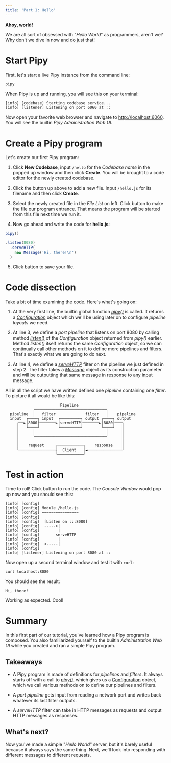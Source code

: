 ```yaml
---
title: 'Part 1: Hello'
---
```



**Ahoy, world!**

We are all sort of obsessed with "_Hello World_" as programmers, aren't we?
Why don't we dive in now and do just that!

# Start Pipy

First, let's start a live Pipy instance from the command line:

``` sh
pipy
```

When Pipy is up and running, you will see this on your terminal:

```
[info] [codebase] Starting codebase service...
[info] [listener] Listening on port 6060 at ::
```

Now open your favorite web browser and navigate to <http://localhost:6060>.
You will see the builtin _Pipy Administration Web UI_.

# Create a Pipy program

Let's create our first Pipy program:

1. Click **New Codebase**, input `/hello` for the _Codebase name_ in the
   popped up window and then click **Create**. You will be brought to
   a code editor for the newly created codebase.

2. Click the <PlusIcon/> button up above to add a new file. Input `/hello.js`
   for its filename and then click **Create**.

3. Select the newly created file in the _File List_ on left. Click <FlagIcon/>
   button to make the file our program entrance. That means the program
   will be started from this file next time we run it.

4. Now go ahead and write the code for **hello.js**:

``` js
pipy()

.listen(8080)
  .serveHTTP(
    new Message('Hi, there!\n')
  )
```

5. Click <SaveIcon/> button to save your file.

# Code dissection

Take a bit of time examining the code. Here's what's going on:

1. At the very first line, the builtin global function [_pipy()_](/reference/api/pipy)
   is called. It returns a [_Configuration_](/reference/api/Configuration)
   object which we'll be using later on to configure _pipeline layouts_ we need.

2. At line 3, we define a _port pipeline_ that listens on port 8080 by calling method
   [_listen_()](/reference/api/Configuration/listen) of the _Configuration_ object
   returned from _pipy()_ earlier. Method _listen()_ itself returns the same _Configuration_
   object, so we can continually call other methods on it to define more pipelines and
   filters. That's exactly what we are going to do next.

3. At line 4, we define a [_serveHTTP_](reference/classes/Configuration/serveHTTP) filter 
   on the pipeline we just defined in step 2. The filter takes a [_Message_](reference/classes/Message)
   object as its construction parameter and will be outputting that same message in
   response to any input message.

All in all the script we have written defined one _pipeline_ containing one _filter_.
To picture it all would be like this:

```
                        Pipeline
            ┌───────────────────────────────┐
  pipeline  │   filter             filter   │    pipeline
  input  ┌──┴─┐ input  ┌─────────┐ output ┌─┴──┐ output
     ┌──►│8080├───────►│serveHTTP├───────►│8080├───┐
     │   └──┬─┘        └─────────┘        └─┬──┘   │
     │      │                               │      │
     │      └───────────────────────────────┘      │
     │                                             │
     │    request     ┌───────────┐    response    │
     └────────────────┤  Client   │◄───────────────┘
                      └───────────┘
```

# Test in action

Time to roll! Click <PlayIcon/> button to run the code. The _Console Window_ would
pop up now and you should see this:

```
[info] [config]
[info] [config] Module /hello.js
[info] [config] ================
[info] [config]
[info] [config]  [Listen on :::8080]
[info] [config]  ----->|
[info] [config]        |
[info] [config]       serveHTTP
[info] [config]        |
[info] [config]  <-----|
[info] [config]  
[info] [listener] Listening on port 8080 at ::
```

Now open up a second terminal window and test it with `curl`:

``` sh
curl localhost:8080
```

You should see the result:

```
Hi, there!
```

Working as expected. Cool!

# Summary

In this first part of our tutorial, you've learned how a Pipy program
is composed. You also familiarized yourself to the builtin _Administration Web UI_
while you created and ran a simple Pipy program.

## Takeaways

* A Pipy program is made of definitions for _pipelines_ and _filters_. It always
  starts off with a call to [_pipy()_](/reference/api/pipy), which gives us
  a [Configuration](/reference/api/Configuration) object, which we call various
  methods on to define our pipelines and filters.

* A _port pipeline_ gets input from reading a network port and writes back whatever
  its last filter outputs.

* A _serveHTTP_ filter can take in HTTP messages as requests and output HTTP messages
  as responses.

## What's next?

Now you've made a simple "_Hello World_" server, but it's barely useful because it always
says the same thing. Next, we'll look into responding with different messages to different
requests.
